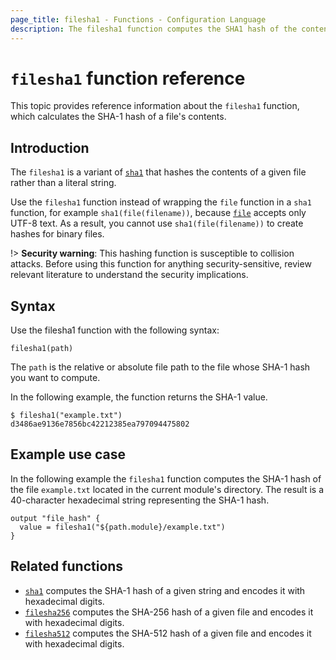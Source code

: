 ```yaml
---
page_title: filesha1 - Functions - Configuration Language
description: The filesha1 function computes the SHA1 hash of the contents of a given file and encodes it as hex.
---
```


# `filesha1` function reference
This topic provides reference information about the `filesha1` function, which calculates the SHA-1 hash of a file's contents. 

## Introduction

The `filesha1` is a variant of [`sha1`](/terraform/language/reference/functions/sha1) that hashes the contents of a given file rather than a literal string. 

Use the `filesha1` function instead of wrapping the `file` function in a `sha1` function, for example `sha1(file(filename))`, because [`file`](/terraform/language/reference/functions/file) accepts only UTF-8 text. As a result, you cannot use `sha1(file(filename))` to create hashes for binary files.

!> **Security warning**: This hashing function is susceptible to collision attacks. Before using this function for anything security-sensitive, review relevant literature to understand the security implications.

## Syntax

Use the filesha1 function with the following syntax:

```hcl
filesha1(path) 
```

The `path` is the relative or absolute file path to the file whose SHA-1 hash you want to compute.

In the following example, the function returns the SHA-1 value.

```hcl
$ filesha1("example.txt")
d3486ae9136e7856bc42212385ea797094475802
```

## Example use case

In the following example the `filesha1` function computes the SHA-1 hash of the file `example.txt` located in the current module's directory. The result is a 40-character hexadecimal string representing the SHA-1 hash.

```hcl
output "file_hash" { 
  value = filesha1("${path.module}/example.txt") 
}
```

## Related functions

- [`sha1`](/terraform/language/reference/functions/sha1) computes the SHA-1 hash of a given string and encodes it with hexadecimal digits.
- [`filesha256`](/terraform/language/reference/functions/filesha256) computes the SHA-256 hash of a given file and encodes it with hexadecimal digits.
- [`filesha512`](/terraform/language/reference/functions/filesha512) computes the SHA-512 hash of a given file and encodes it with hexadecimal digits.
